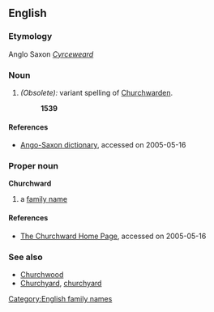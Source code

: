 == English ==
=== Etymology ===
Anglo Saxon ''[[Cyrceweard]]'' 
===Noun===
#''(Obsolete):'' variant spelling of [[Churchwarden]]. 
#:'''1539'''
==== References ====
* [http://dontgohere.nu./oe/as-bt/read.htm?page_nr=187 Ango-Saxon dictionary], accessed on 2005-05-16
=== Proper noun ===
[[Category:English family names]]
'''Churchward'''
# a [[family name]]
====References====
* [http://churchward.com/cw/ The Churchward Home Page], accessed on 2005-05-16
=== See also ===
* [[Churchwood]]
* [[Churchyard]], [[churchyard]]